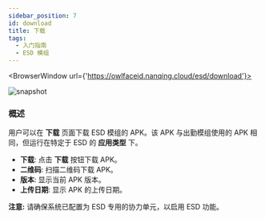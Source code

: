 ```yaml
---
sidebar_position: 7
id: download
title: 下载
tags:
  - 入门指南
  - ESD 模组
---
```



<BrowserWindow url={'https://owlfaceid.nanqing.cloud/esd/download'}>

![snapshot](/assets/esd/ch/download.png)

</BrowserWindow>

### 概述

用户可以在 **下载** 页面下载 ESD 模组的 APK。该 APK 与出勤模组使用的 APK 相同，但运行在特定于 ESD 的 **应用类型** 下。

- **下载**: 点击 **下载** 按钮下载 APK。
- **二维码**: 扫描二维码下载 APK。
- **版本**: 显示当前 APK 版本。
- **上传日期**: 显示 APK 的上传日期。

**注意:** 请确保系统已配置为 ESD 专用的协力单元，以启用 ESD 功能。
